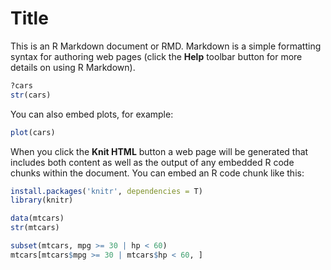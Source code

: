 Title
========================================================

This is an R Markdown document or RMD. Markdown is a simple formatting syntax for authoring web pages (click the **Help** toolbar button for more details on using R Markdown).

```r
?cars
str(cars)
```

You can also embed plots, for example:

```r
plot(cars)
```

When you click the **Knit HTML** button a web page will be generated that includes both content as well as the output of any embedded R code chunks within the document.
You can embed an R code chunk like this:

```r
install.packages('knitr', dependencies = T)
library(knitr)
```

```r
data(mtcars)
str(mtcars)

subset(mtcars, mpg >= 30 | hp < 60)
mtcars[mtcars$mpg >= 30 | mtcars$hp < 60, ]
```








